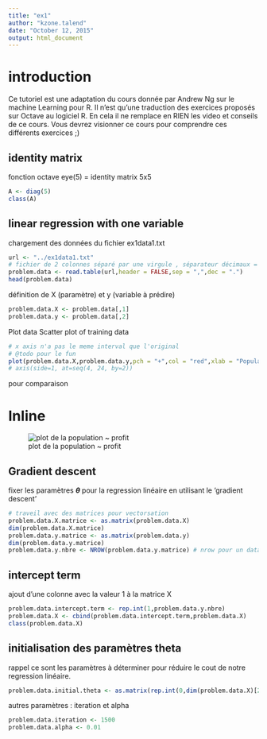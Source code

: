 ```yaml
---
title: "ex1"
author: "kzone.talend"
date: "October 12, 2015"
output: html_document
---
```


# introduction

Ce tutoriel est une adaptation du cours donnée par Andrew Ng sur le machine Learning pour R.
Il n'est qu'une traduction des exercices proposés sur Octave au logiciel R.
En cela il ne remplace en RIEN les video et conseils de ce cours. Vous devrez visionner ce cours pour comprendre ces différents exercices ;)

## identity matrix

fonction octave 
eye(5) =  identity matrix 5x5

```r
A <- diag(5)
class(A)
```


## linear regression with one variable

chargement des données du fichier ex1data1.txt

```r
url <- "../ex1data1.txt"
# fichier de 2 colonnes séparé par une virgule , séparateur décimaux = . (point)
problem.data <- read.table(url,header = FALSE,sep = ",",dec = ".")
head(problem.data)
```

définition de X (paramètre) et y (variable à prédire)

```r
problem.data.X <- problem.data[,1]
problem.data.y <- problem.data[,2]
```

Plot data
Scatter plot of training data

```r
# x axis n'a pas le meme interval que l'original
# @todo pour le fun 
plot(problem.data.X,problem.data.y,pch = "+",col = "red",xlab = "Population of City in 10,000s", ylab = "Profit in $10,000s")
# axis(side=1, at=seq(4, 24, by=2))
```


pour comparaison

# Inline
![plot de la population ~ profit](../profitPlot.png "plot population Vs Profit")


## Gradient descent
fixer les paramètres **$\theta$** pour la regression linéaire en utilisant le 'gradient descent'

```r
# traveil avec des matrices pour vectorsation
problem.data.X.matrice <- as.matrix(problem.data.X)
dim(problem.data.X.matrice)
problem.data.y.matrice <- as.matrix(problem.data.y)
dim(problem.data.y.matrice)
problem.data.y.nbre <- NROW(problem.data.y.matrice) # nrow pour un data.frame
```

## intercept term 

ajout d'une colonne avec la valeur 1 à la matrice X

```r
problem.data.intercept.term <- rep.int(1,problem.data.y.nbre)
problem.data.X <- cbind(problem.data.intercept.term,problem.data.X)
class(problem.data.X)
```

## initialisation des paramètres theta 

rappel ce sont les paramètres à déterminer pour réduire le cout de notre regression linéaire.

```r
problem.data.initial.theta <- as.matrix(rep.int(0,dim(problem.data.X)[2]))
```

autres paramètres : iteration et alpha

```r
problem.data.iteration <- 1500
problem.data.alpha <- 0.01
```

